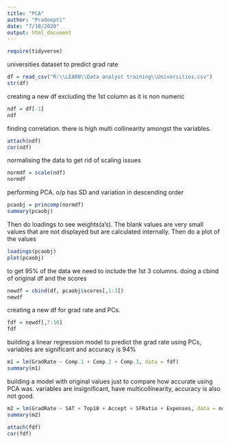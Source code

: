 ---
title: "PCA"
author: "Pradeepti"
date: "7/10/2020"
output: html_document
---

```{r}
require(tidyverse)
```

universities dataset to predict grad rate
```{r}
df = read_csv("R:\\LEARN\\Data analyst training\\Universities.csv")
str(df)
```

creating a new df excluding the 1st column as it is non numeric
```{r}
ndf = df[-1]
ndf
```

finding correlation. there is high multi collinearity amongst the variables. 
```{r}
attach(ndf)
cor(ndf)
```

normalising the data to get rid of scaling issues
```{r}
normdf = scale(ndf)
normdf
```

performing PCA. o/p has SD and variation in descending order
```{r}
pcaobj = princomp(normdf)
summary(pcaobj)
```

Then do loadings to see weights(a’s). The blank values are very small values that are not displayed but are calculated internally. Then do a plot of the values
```{r}
loadings(pcaobj)
plot(pcaobj)
```
to get 95% of the data we need to include the 1st 3 columns. doing a cbind of original df and the scores
```{r}
newdf = cbind(df, pcaobj$scores[,1:3])
newdf
```

creating a new df for grad rate and PCs.
```{r}
fdf = newdf[,7:10]
fdf
```

building a linear regression model to predict the grad rate using PCs, variables are significant and accuracy is 94%
```{r}
m1 = lm(GradRate ~ Comp.1 + Comp.2 + Comp.3, data = fdf)
summary(m1)
```

building a model with original values just to compare how accurate using PCA was. variables are insignificant, have multicollinearity, accuracy is also not good. 
```{r}
m2 = lm(GradRate ~ SAT + Top10 + Accept + SFRatio + Expenses, data = ndf)
summary(m2)
```

```{r}
attach(fdf)
cor(fdf)
```

```{r}

```

```{r}

```

